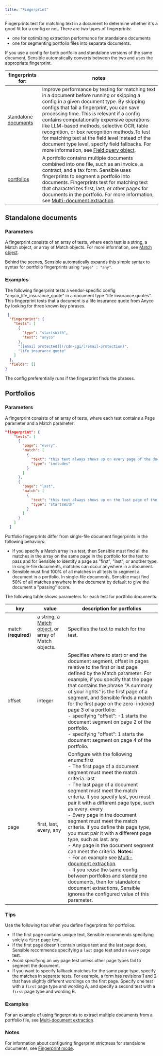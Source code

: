 ```yaml
---
title: "Fingerprint"
---
```


Fingerprints test for matching text in a document to determine whether it's a good fit for a config or not. There are two types of fingerprints:

* one for optimizing extraction performance for standalone documents
* one for segmenting portfolio files into separate documents.

If you use a config for both portfolio and standalone versions of the same document, Sensible automatically converts between the two and uses the appropriate fingerprint.

| fingerprints for:                                               | notes                                                                                                                                                                                                                                                                                                                                                                                                                                                                                                                                                       |
| --------------------------------------------------------------- | ----------------------------------------------------------------------------------------------------------------------------------------------------------------------------------------------------------------------------------------------------------------------------------------------------------------------------------------------------------------------------------------------------------------------------------------------------------------------------------------------------------------------------------------------------------- |
| [standalone documents ](/senseml-reference/config-settings/fingerprint#standalone-documents) | Improve performance by testing for matching text in a document before running or skipping a config in a given document type. By skipping configs that fail a fingerprint, you can save processing time. This is relevant if a config contains computationally expensive operations like LLM-based methods, selective OCR, table recognition, or box recognition methods.To test for matching text at the field level instead of the document type level, specify field fallbacks. For more information, see [Field query object](/senseml-reference/field-query-object/index). |
| [portfolios ](/senseml-reference/config-settings/fingerprint#portfolios)                     | A portfolio contains multiple documents combined into one file, such as an invoice, a contract, and a tax form. Sensible uses fingerprints to segment a portfolio into documents. Fingerprints test for matching text that characterizes first, last, or other pages for documents in the portfolio. For more information, see [Multi-document extraction](/layout-based-extractions/portfolio).                                                                                                                                                                                |

## Standalone documents

### Parameters

A fingerprint consists of an array of tests, where each test is a string, a Match object, or array of Match objects. For more information, see [Match object](/senseml-reference/field-query-object/match).

 Behind the scenes, Sensible automatically expands this simple syntax to syntax for portfolio fingerprints using `"page" : "any"`. 

### Examples

The following fingerprint tests a vendor-specific config "anyco\_life\_insurance\_quote" in a document type "life insurance quotes". This fingerprint tests that a document is a life insurance quote from Anyco by looking for three known key phrases. 

```json 
 {
  "fingerprint": {
    "tests": [
      {
        "type": "startsWith",
        "text": "anyco"
      },
      "[[email protected]](/cdn-cgi/l/email-protection)",
      "life insurance quote"
    ]
  },
  "fields": []
}
```
The config preferentially runs if the fingerprint finds the phrases. 

## Portfolios

### Parameters

A fingerprint consists of an array of tests, where each test contains a Page parameter and a Match parameter:


```JSON JSON
"fingerprint": {
    "tests": [
      {
        "page": "every",
        "match": [
          {
            "text": "this text always shows up on every page of the document",
            "type": "includes"
          }
        ]
      },
      {
        "page": "last",
        "match": [
          {
            "text": "this text always shows up on the last page of the document",
            "type": "startsWith"
          }
        ]
      }
    ]
  }
```
Portfolio fingerprints differ from single-file document fingerprints in the following behaviors:

* If you specify a Match array in a test, then Sensible must find all the matches in the array on the same page in the portfolio for the test to pass and for Sensible to identify a page as "first", "last", or another type. In single-file documents, matches can occur anywhere in a document.
* Sensible must find 100% of all matches in all tests to segment a document in a portfolio. In single-file documents, Sensible must find 50% of all matches anywhere in the document by default to give the document a "passing" score.

 The following table shows parameters for each test for portfolio documents:

| key                  | value                                                               | description for portfolios                                                                                                                                                                                                                                                                                                                                                                                                                                                                                                                                                                                                                                                                                                                                                |
| -------------------- | ------------------------------------------------------------------- | ------------------------------------------------------------------------------------------------------------------------------------------------------------------------------------------------------------------------------------------------------------------------------------------------------------------------------------------------------------------------------------------------------------------------------------------------------------------------------------------------------------------------------------------------------------------------------------------------------------------------------------------------------------------------------------------------------------------------------------------------------------------------- |
| match (**required**) | a string, a [Match object](/senseml-reference/field-query-object/match), or array of Match objects. | Specifies the text to match for the test.                                                                                                                                                                                                                                                                                                                                                                                                                                                                                                                                                                                                                                                                                                                                 |
| offset               | integer                                                             | Specifies where to start or end the document segment, offset in pages relative to the first or last page defined by the Match parameter. For example, if you specify that the page that contains the phrase "A summary of your rights" is the first page of a segment, and Sensible finds a match for the first page on the zero-indexed page 3 of a portfolio:<br/>\- specifying "offset": -1 starts the document segment on page 2 of the portfolio.<br/>\- specifying "offset": 1 starts the document segment on page 4 of the portfolio.                                                                                                                                                                                                                                        |
| page                 | first, last, every, any                                             | Configure with the following enums:first <br/>\- The first page of a document segment must meet the match criteria. last <br/>\- The last page of a document segment must meet the match criteria. If you specify last, you must pair it with a different page type, such as every. every <br/>\- Every page in the document segment must meet the match criteria. If you define this page type, you must pair it with a different page type, such as last. any<br/>\- Any page in the document segment can meet the criteria. **Notes:** <br/>\- For an example see [Multi-document extraction](/layout-based-extractions/portfolio). <br/>\- If you reuse the same config between portfolios and standalone documents, then for standalone document extractions, Sensible ignores the configured value of this parameter. |

### Tips

Use the following tips when you define fingerprints for portfolios:

* If the first page contains unique text, Sensible recommends specifying solely a `first` page test.
* If the first page doesn't contain unique text and the last page does, Sensible recommends specifying a `last` page test and an `every` page test.
* Avoid specifying an `any` page test unless other page types fail to segment the document.
* If you want to specify fallback matches for the same page type, specify the matches in separate tests. For example, a form has revisions 1 and 2 that have slightly different wordings on the first page. Specify one test with a `first` page type and wording A, and specify a second test with a `first` page type and wording B.

### Examples

For an example of using fingerprints to extract multiple documents from a portfolio file, see [Multi-document extraction](/layout-based-extractions/portfolio).

### Notes

For information about configuring fingerprint strictness for standalone documents, see [Fingerprint mode](/senseml-reference/document-type-settings/fingerprint-mode).
